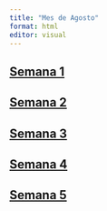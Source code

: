 ```yaml
---
title: "Mes de Agosto"
format: html
editor: visual
---
```


## [Semana 1](Semana_1_mes_1.qmd)

## [Semana 2](Semana_2_mes_1.qmd)

## [Semana 3](Semana_3_mes_1.qmd)

## [Semana 4](Semana_4_mes_1.qmd)

## [Semana 5](Semana_5_mes_1.qmd)